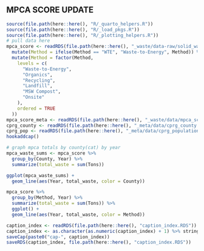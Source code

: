 ## MPCA SCORE UPDATE {#sec-mpca-score-update}

```r
source(file.path(here::here(), "R/_quarto_helpers.R"))
source(file.path(here::here(), "R/_load_pkgs.R"))
source(file.path(here::here(), "R/_plotting_helpers.R"))
# pull data here
mpca_score <- readRDS(file.path(here::here(), "_waste/data-raw/solid_waste/mpca_score_allyrs.RDS")) %>%
  mutate(Method = ifelse(Method == "WTE", "Waste-to-Energy", Method)) %>%
  mutate(Method = factor(Method,
    levels = c(
      "Waste-to-Energy",
      "Organics",
      "Recycling",
      "Landfill",
      "MSW Compost",
      "Onsite"
    ),
    ordered = TRUE
  ))
mpca_score_meta <- readRDS(file.path(here::here(), "_waste/data/mpca_score_meta.RDS"))
cprg_county <- readRDS(file.path(here::here(), "_meta/data/cprg_county.RDS"))
cprg_pop <- readRDS(file.path(here::here(), "_meta/data/cprg_population.RDS"))
hookaddcap()
```

```r
# graph mpca totals by county(cat) by year
mpca_waste_sums <- mpca_score %>%
  group_by(County, Year) %>%
  summarize(total_waste = sum(Tons))

ggplot(mpca_waste_sums) +
  geom_line(aes(Year, total_waste, color = County))

mpca_score %>%
  group_by(Method, Year) %>%
  summarize(total_waste = sum(Tons)) %>%
  ggplot() +
  geom_line(aes(Year, total_waste, color = Method))
```


```r
caption_index <- readRDS(file.path(here::here(), "caption_index.RDS"))
caption_index <- as.character(as.numeric(caption_index) + 1) %>% stringr::str_pad(width = 2, side = "left", pad = "0")
saveCap(paste0("cap-", caption_index))
saveRDS(caption_index, file.path(here::here(), "caption_index.RDS"))
```
